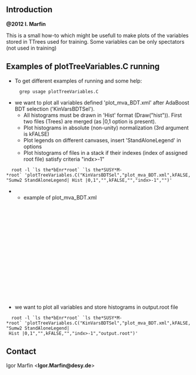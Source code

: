 == Introduction ==

''' @2012 I. Marfin '''   ''<Higgs DESY Group>''

This is a small how-to which might be usefull to make plots of the variables stored in TTrees used for training.
Some variables can be only spectators (not used in training)


== Examples of plotTreeVariables.C running ==

* To get different examples of running and some help:
      grep usage plotTreeVariables.C

* we want to plot all variables defined 'plot_mva_BDT.xml' after AdaBoost BDT selection ('KinVarsBDTSel').
** All histograms must be drawn in 'Hist' format (Draw("hist")). First two files (Trees) are merged (as |0,1 option is present).
** Plot histograms in absolute (non-unity) normalization (3rd argument is kFALSE)
** Plot legends on different canvases, insert 'StandAloneLegend' in options
** Plot histograms of files in a stack if their indexes (index of assigned root file) satisfy criteria "indx>-1"

   root -l `ls the*bEnr*root` `ls the*SUSY*M-*root` 'plotTreeVariables.C("KinVarsBDTSel","plot_mva_BDT.xml",kFALSE,"Sumw2 StandAloneLegend| Hist |0,1","",kFALSE,"","indx>-1","")'

** example of plot_mva_BDT.xml

   <Variables NVar="13" TreeName="Plot">
         <Variable VarIndex="0" Expression="Pt1"  Type="F" BINS="100"  MIN="0" MAX="200"/>
         <Variable VarIndex="1" Expression="Pt2"  Type="F" BINS="100"  MIN="0" MAX="200"/>
         <Variable VarIndex="2" Expression="Pt3"  Type="F" BINS="100"  MIN="0" MAX="200"/>
         <Variable VarIndex="3" Expression="Pt1_b" Type="F" BINS="100" MIN="0" MAX="200"/>
         <Variable VarIndex="4" Expression="Pt2_b"  Type="F" BINS="100"  MIN="0" MAX="200"/>
         <Variable VarIndex="5" Expression="Pt3_b"  Type="F" BINS="100"  MIN="0" MAX="200"/>
         <Variable VarIndex="6" Expression="M12"  Type="F" BINS="100"  MIN="0" MAX="500"/>
         <Variable VarIndex="7" Expression="Eta1"  Type="F" BINS="100"  MIN="-3.5" MAX="3.5"/>
         <Variable VarIndex="8" Expression="Eta2"  Type="F" BINS="100"  MIN="-3.5" MAX="3.5"/>
         <Variable VarIndex="9" Expression="Eta3"  Type="F" BINS="100"  MIN="-3.5" MAX="3.5"/>
         <Variable VarIndex="10" Expression="Eta1_b"  Type="F" BINS="100"  MIN="-3.5" MAX="3.5"/>
         <Variable VarIndex="11" Expression="Eta2_b"  Type="F" BINS="100"  MIN="-3.5" MAX="3.5"/>
         <Variable VarIndex="12" Expression="Eta3_b"  Type="F" BINS="100"  MIN="-3.5" MAX="3.5"/>
  </Variables>

*  we want to plot all variables and store histograms in output.root file
   root -l `ls the*bEnr*root` `ls the*SUSY*M-*root` 'plotTreeVariables.C("KinVarsBDTSel","plot_mva_BDT.xml",kFALSE,"Sumw2 StandAloneLegend| Hist |0,1","",kFALSE,"","indx>-1","output.root")'
 
== Contact ==

Igor Marfin <'''Igor.Marfin@desy.de'''>

